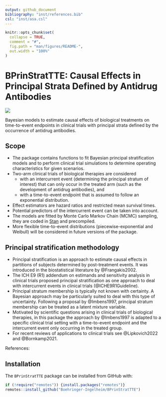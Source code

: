 ```yaml
---
output: github_document
bibliography: "inst/references.bib"
csl: "inst/asa.csl"
---
```


<!-- README.md is generated from README.Rmd. Please edit that file -->

```r
knitr::opts_chunk$set(
  collapse = TRUE,
  comment = "#",
  fig.path = "man/figures/README-",
  out.width = "100%"
)
```

# BPrinStratTTE: Causal Effects in Principal Strata Defined by Antidrug Antibodies

<!-- badges: start -->
[![](https://img.shields.io/badge/lifecycle-experimental-orange.svg)](https://lifecycle.r-lib.org/articles/stages.html#experimental)
<!-- badges: end -->

Bayesian models to estimate causal effects of biological treatments on time-to-event endpoints in clinical trials with principal strata defined by the occurrence of antidrug antibodies.

## Scope

- The package contains functions to fit Bayesian principal stratification models and to perform clinical trial simulations to determine operating characteristics for given scenarios.
- Two-arm clinical trials of biological therapies are considered 
  - with an intercurrent event (determining the principal stratum of interest) that can only occur in the treated arm (such as the development of antidrug antibodies), and
  - with a time-to-event endpoint that is assumed to follow an exponential distribution.
- Effect estimators are hazard ratios and restricted mean survival times.
- Potential predictors of the intercurrent event can be taken into account.
- The models are fitted by Monte Carlo Markov Chain (MCMC) sampling, they are coded in [Stan](https://mc-stan.org/) and precompiled.
- More flexible time-to-event distributions (piecewise-exponential and Weibull) will be considered in future versions of the package.



## Principal stratification methodology

- Principal stratification is an approach to estimate causal effects in partitions of subjects determined by post-treatment events. It was introduced in the biostatistical literature by @Frangakis2002.
- The ICH E9 (R1) addendum on estimands and sensitivity analysis in clinical trials proposed principal stratification as one approach to deal with intercurrent events in clinical trials (@ICHE9R1Guideline).
- Principal stratum membership is typically not known with certainty. A Bayesian approach may be particularly suited to deal with this type of uncertainty. Following a proposal by @Imbens1997, principal stratum membership can be treated as a latent mixture variable. 
- Motivated by scientific questions arising in clinical trials of biological therapies, in this package the approach by @Imbens1997 is adapted to a specific clinical trial setting with a time-to-event endpoint and the intercurrent event only occurring in the treated group. 
- For recent reviews of applications to clinical trials see @Lipkovich2022 and @Bornkamp2021. 

<!-- <font size="3"> -->
References: <br>
<div id="refs"></div>
<!-- </font> -->


## Installation

The `BPrinStratTTE` package can be installed from GitHub with: 

```r
if (!require("remotes")) {install.packages("remotes")}
remotes::install_github("Boehringer-Ingelheim/BPrinStratTTE")
```



